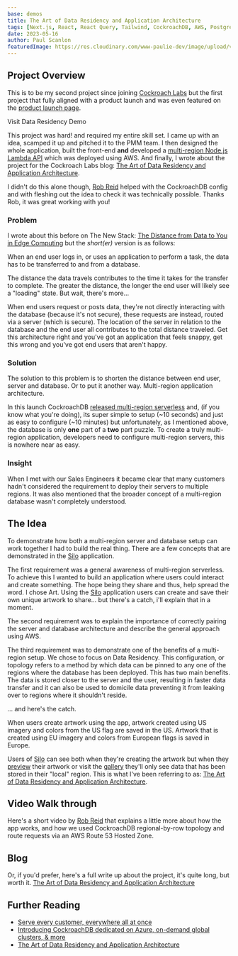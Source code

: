 ```yaml
---
base: demos
title: The Art of Data Residency and Application Architecture
tags: [Next.js, React, React Query, Tailwind, CockroachDB, AWS, PostgreSQL]
date: 2023-05-16
author: Paul Scanlon
featuredImage: https://res.cloudinary.com/www-paulie-dev/image/upload/v1684949842/paulie.dev/2023/05/data-residency-open-graph-image-v2_pepxqz.jpg
---
```


## Project Overview

This is to be my second project since joining [Cockroach Labs](https://www.cockroachlabs.com/product/) but the first
project that fully aligned with a product launch and was even featured on the
[product launch page](https://www.cockroachlabs.com/whatsnew/).

<CtaExternal href='https://www.cockroachlabs.com/demos/demo-data-residency/'>Visit Data Residency Demo</CtaExternal>

This project was hard! and required my entire skill set. I came up with an idea, scamped it up and pitched it to the PMM
team. I then designed the whole application, built the front-end **and** developed a
[multi-region Node.js Lambda API](https://thenewstack.io/tutorial-how-to-create-a-multi-region-node-js-lambda-api/)
which was deployed using AWS. And finally, I wrote about the project for the Cockroach Labs blog:
[The Art of Data Residency and Application Architecture](https://www.cockroachlabs.com/blog/multi-region-serverless-data-residency/).

I didn't do this alone though, [Rob Reid](https://twitter.com/robreid_io) helped with the CockroachDB config and with
fleshing out the idea to check it was technically possible. Thanks Rob, it was great working with you!

<AstroImage
  width='768'
  height='480'
  alt='Scamps'
  url='https://res.cloudinary.com/www-paulie-dev/image/upload/v1684958038/paulie.dev/2023/05/silo-scamps_40_cr1lyw.jpg'
/>

### Problem

I wrote about this before on The New Stack:
[The Distance from Data to You in Edge Computing](https://thenewstack.io/the-distance-from-data-to-you-in-edge-computing/)
but the _short(er)_ version is as follows:

When an end user logs in, or uses an application to perform a task, the data has to be transferred to and from a
database.

The distance the data travels contributes to the time it takes for the transfer to complete. The greater the distance,
the longer the end user will likely see a "loading" state. But wait, there's more...

<AstroImage
  width='768'
  height='480'
  alt='Single region diagram'
  url='https://res.cloudinary.com/www-paulie-dev/image/upload/v1684956922/paulie.dev/2023/05/silo-diagram-1_40_icpp1k.jpg'
/>

When end users request or posts data, they're not directly interacting with the database (because it's not secure),
these requests are instead, routed via a server (which is secure). The location of the server in relation to the
database and the end user all contributes to the total distance traveled. Get this architecture right and you've got an
application that feels snappy, get this wrong and you've got end users that aren't happy.

### Solution

The solution to this problem is to shorten the distance between end user, server and database. Or to put it another way.
Multi-region application architecture.

<AstroImage
  width='768'
  height='480'
  alt='Multi-region diagram'
  url='https://res.cloudinary.com/www-paulie-dev/image/upload/v1684957090/paulie.dev/2023/05/silo-diagram-3_40_o1e8tp.jpg'
/>

In this launch CockroachDB
[released multi-region serverless](https://www.cockroachlabs.com/blog/cockroachdb-23-1-release/) and, (if you know what
you're doing), its super simple to setup (~10 seconds) and just as easy to configure (~10 minutes) but unfortunately, as
I mentioned above, the database is only **one** part of a **two** part puzzle. To create a truly multi-region
application, developers need to configure multi-region servers, this is nowhere near as easy.

### Insight

When I met with our Sales Engineers it became clear that many customers hadn't considered the requirement to deploy
their servers to multiple regions. It was also mentioned that the broader concept of a multi-region database wasn't
completely understood.

## The Idea

To demonstrate how both a multi-region server and database setup can work together I had to build the real thing. There
are a few concepts that are demonstrated in the [Silo](https://www.cockroachlabs.com/demos/demo-data-residency/)
application.

The first requirement was a general awareness of multi-region serverless. To achieve this I wanted to build an
application where users could interact and create something. The hope being they share and thus, help spread the word. I
chose Art. Using the [Silo](https://www.cockroachlabs.com/demos/demo-data-residency/) application users can create and
save their own unique artwork to share... but there's a catch, i'll explain that in a moment.

<AstroImage
  width='768'
  height='480'
  alt='Multi-region diagram'
  url='https://res.cloudinary.com/www-paulie-dev/image/upload/v1684957247/paulie.dev/2023/05/silo-us-app_40_v0nhc2.jpg'
/>

The second requirement was to explain the importance of correctly pairing the server and database architecture and
describe the general approach using AWS.

The third requirement was to demonstrate one of the benefits of a multi-region setup. We chose to focus on Data
Residency. This configuration, or topology refers to a method by which data can be pinned to any one of the regions
where the database has been deployed. This has two main benefits. The data is stored closer to the server and the user,
resulting in faster data transfer and it can also be used to domicile data preventing it from leaking over to regions
where it shouldn't reside.

... and here's the catch.

When users create artwork using the app, artwork created using US imagery and colors from the US flag are saved in the
US. Artwork that is created using EU imagery and colors from European flags is saved in Europe.

Users of [Silo](https://www.cockroachlabs.com/demos/demo-data-residency/) can see both when they're creating the artwork
but when they [preview](https://www.cockroachlabs.com/demos/demo-data-residency/preview/1465706/) their artwork or visit
the [gallery](https://www.cockroachlabs.com/demos/demo-data-residency/gallery/) they'll only see data that has been
stored in their "local" region. This is what I've been referring to as:
[The Art of Data Residency and Application Architecture](https://www.cockroachlabs.com/blog/multi-region-serverless-data-residency/).

## Video Walk through

Here's a short video by [Rob Reid](https://twitter.com/robreid_io) that explains a little more about how the app works,
and how we used CockroachDB regional-by-row topology and route requests via an AWS Route 53 Hosted Zone.

<YouTube id='a7PbyoOAAAk' />

<Tweet id='https://twitter.com/cockroachdb/status/1661032283694940161' />

## Blog

Or, if you'd prefer, here's a full write up about the project, it's quite long, but worth it.
[The Art of Data Residency and Application Architecture](https://www.cockroachlabs.com/blog/multi-region-serverless-data-residency/)

## Further Reading

- [Serve every customer, everywhere all at once](https://www.cockroachlabs.com/whatsnew/)
- [Introducing CockroachDB dedicated on Azure, on-demand global clusters, & more](https://www.cockroachlabs.com/blog/cockroachdb-23-1-release/)
- [The Art of Data Residency and Application Architecture](https://www.cockroachlabs.com/blog/multi-region-serverless-data-residency/)
